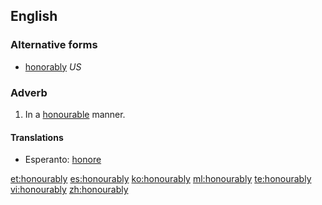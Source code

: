 ==English==

===Alternative forms===
* [[honorably]]  ''US''

===Adverb===
{{en-adv}}

# {{British}} In a [[honourable]] manner.

====Translations====
{{trans-top|in an honourable manner}}
* Esperanto: [[honore]]
{{trans-mid}}
{{trans-bottom}}

[[et:honourably]]
[[es:honourably]]
[[ko:honourably]]
[[ml:honourably]]
[[te:honourably]]
[[vi:honourably]]
[[zh:honourably]]